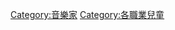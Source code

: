 {{Commons category|Young musicians}}

[[Category:音樂家|Category:音樂家]]
[[Category:各職業兒童|Category:各職業兒童]]